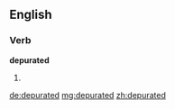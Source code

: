 ==English==

===Verb===
'''depurated'''

# {{past of|[[depurate]]}}

[[de:depurated]]
[[mg:depurated]]
[[zh:depurated]]